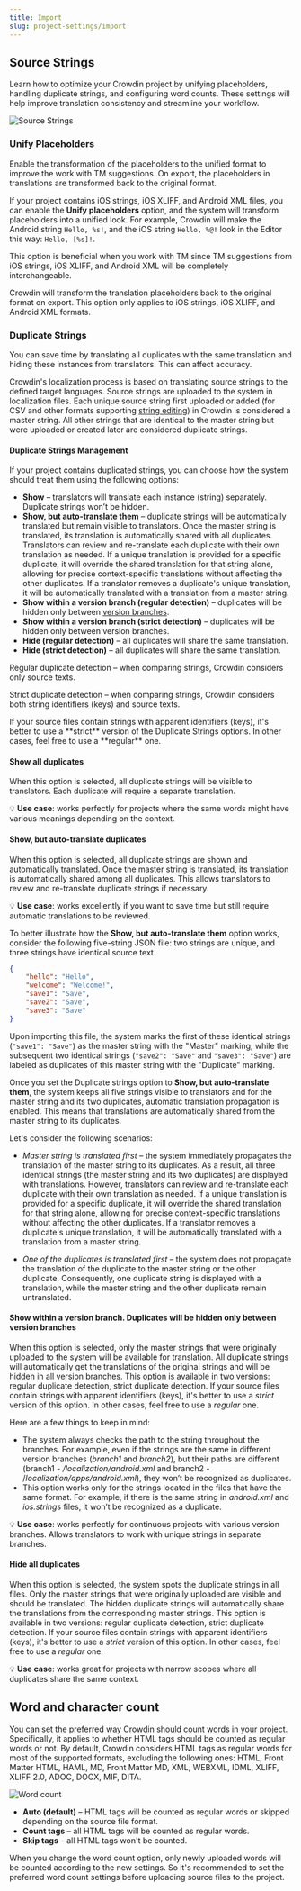 ```yaml
---
title: Import
slug: project-settings/import
---
```


[//]: # (https://support.crowdin.com/project-settings/#import + https://support.crowdin.com/enterprise/duplicated-strings/)


## Source Strings

Learn how to optimize your Crowdin project by unifying placeholders, handling duplicate strings, and configuring word counts. These settings will help improve translation consistency and streamline your workflow.

<Image src={sourceStrings} alt="Source Strings" />

### Unify Placeholders

Enable the transformation of the placeholders to the unified format to improve the work with TM suggestions. On export, the placeholders in translations are transformed back to the original format.

If your project contains iOS strings, iOS XLIFF, and Android XML files, you can enable the **Unify placeholders** option, and the system will transform placeholders into a unified look. For example, Crowdin will make the Android string `Hello, %s!`, and the iOS string `Hello, %@!` look in the Editor this way: `Hello, [%s]!`.

This option is beneficial when you work with TM since TM suggestions from iOS strings, iOS XLIFF, and Android XML will be completely interchangeable.

Crowdin will transform the translation placeholders back to the original format on export. This option only applies to iOS strings, iOS XLIFF, and Android XML formats.

### Duplicate Strings

You can save time by translating all duplicates with the same translation and hiding these instances from translators. This can affect accuracy.

Crowdin's localization process is based on translating source strings to the defined target languages. Source strings are uploaded to the system in localization files. Each unique source string first uploaded or added (for CSV and other formats supporting [string editing](/strings-management/#string-editing)) in Crowdin is considered a master string. All other strings that are identical to the master string but were uploaded or created later are considered duplicate strings.

#### Duplicate Strings Management

If your project contains duplicated strings, you can choose how the system should treat them using the following options:

* **Show** &ndash; translators will translate each instance (string) separately. Duplicate strings won’t be hidden.
* **Show, but auto-translate them** &ndash; duplicate strings will be automatically translated but remain visible to translators. Once the master string is translated, its translation is automatically shared with all duplicates. Translators can review and re-translate each duplicate with their own translation as needed. If a unique translation is provided for a specific duplicate, it will override the shared translation for that string alone, allowing for precise context-specific translations without affecting the other duplicates. If a translator removes a duplicate's unique translation, it will be automatically translated with a translation from a master string.
* **Show within a version branch (regular detection)** &ndash; duplicates will be hidden only between [version branches](/version-management).
* **Show within a version branch (strict detection)** &ndash; duplicates will be hidden only between version branches.
* **Hide (regular detection)** &ndash; all duplicates will share the same translation.
* **Hide (strict detection)** &ndash; all duplicates will share the same translation.

Regular duplicate detection &ndash; when comparing strings, Crowdin considers only source texts.

Strict duplicate detection &ndash; when comparing strings, Crowdin considers both string identifiers (keys) and source texts.

<Aside type="tip">
  If your source files contain strings with apparent identifiers (keys), it's better to use a **strict** version of the Duplicate Strings options. In other cases, feel free to use a **regular** one.
</Aside>

#### Show all duplicates

When this option is selected, all duplicate strings will be visible to translators. Each duplicate will require a separate translation.

💡 **Use case**: works perfectly for projects where the same words might have various meanings depending on the context.

#### Show, but auto-translate duplicates

When this option is selected, all duplicate strings are shown and automatically translated. Once the master string is translated, its translation is automatically shared among all duplicates. This allows translators to review and re-translate duplicate strings if necessary.

💡 **Use case**: works excellently if you want to save time but still require automatic translations to be reviewed.

To better illustrate how the **Show, but auto-translate them** option works, consider the following five-string JSON file: two strings are unique, and three strings have identical source text.

```json
{
    "hello": "Hello",
    "welcome": "Welcome!",
    "save1": "Save",
    "save2": "Save",
    "save3": "Save"
}
```

Upon importing this file, the system marks the first of these identical strings (`"save1": "Save"`) as the master string with the "Master" marking, while the subsequent two identical strings (`"save2": "Save"` and `"save3": "Save"`) are labeled as duplicates of this master string with the "Duplicate" marking.

Once you set the Duplicate strings option to **Show, but auto-translate them**, the system keeps all five strings visible to translators and for the master string and its two duplicates, automatic translation propagation is enabled. This means that translations are automatically shared from the master string to its duplicates.

Let's consider the following scenarios:

* *Master string is translated first* &ndash; the system immediately propagates the translation of the master string to its duplicates. As a result, all three identical strings (the master string and its two duplicates) are displayed with translations. However, translators can review and re-translate each duplicate with their own translation as needed. If a unique translation is provided for a specific duplicate, it will override the shared translation for that string alone, allowing for precise context-specific translations without affecting the other duplicates. If a translator removes a duplicate's unique translation, it will be automatically translated with a translation from a master string.

* *One of the duplicates is translated first* &ndash; the system does not propagate the translation of the duplicate to the master string or the other duplicate. Consequently, one duplicate string is displayed with a translation, while the master string and the other duplicate remain untranslated.

#### Show within a version branch. Duplicates will be hidden only between version branches

When this option is selected, only the master strings that were originally uploaded to the system will be available for translation. All duplicate strings will automatically get the translations of the original strings and will be hidden in all version branches. This option is available in two versions: regular duplicate detection, strict duplicate detection. If your source files contain strings with apparent identifiers (keys), it's better to use a *strict* version of this option. In other cases, feel free to use a *regular* one.

Here are a few things to keep in mind:
- The system always checks the path to the string throughout the branches. For example, even if the strings are the same in different version branches (*branch1* and *branch2*), but their paths are different (branch1 - */localization/android.xml* and branch2 - /*localization/apps/android.xml*), they won’t be recognized as duplicates.
- This option works only for the strings located in the files that have the same format. For example, if there is the same string in *android.xml* and *ios.strings* files, it won’t be recognized as a duplicate.

💡 **Use case**: works perfectly for continuous projects with various version branches. Allows translators to work with unique strings in separate branches.

#### Hide all duplicates

When this option is selected, the system spots the duplicate strings in all files. Only the master strings that were originally uploaded are visible and should be translated. The hidden duplicate strings will automatically share the translations from the corresponding master strings. This option is available in two versions: regular duplicate detection, strict duplicate detection. If your source files contain strings with apparent identifiers (keys), it's better to use a *strict* version of this option. In other cases, feel free to use a *regular* one.

💡 **Use case**: works great for projects with narrow scopes where all duplicates share the same context.

## Word and character count

You can set the preferred way Crowdin should count words in your project. Specifically, it applies to whether HTML tags should be counted as regular words or not. By default, Crowdin considers HTML tags as regular words for most of the supported formats, excluding the following ones: HTML, Front Matter HTML, HAML, MD, Front Matter MD, XML, WEBXML, IDML, XLIFF, XLIFF 2.0, ADOC, DOCX, MIF, DITA.

<Image src={wordCount} alt="Word count" />

* **Auto (default)** &ndash; HTML tags will be counted as regular words or skipped depending on the source file format.
* **Count tags** &ndash; all HTML tags will be counted as regular words.
* **Skip tags** &ndash; all HTML tags won't be counted.

When you change the word count option, only newly uploaded words will be counted according to the new settings. So it's recommended to set the preferred word count settings before uploading source files to the project.
